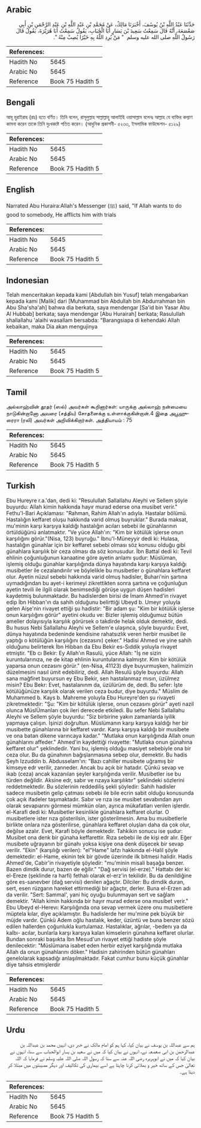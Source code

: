 ## Arabic


<div dir="rtl" lang="ar" style={{fontSize:'larger',backgroundColor:'#f8f9fa',padding:20}}>
حَدَّثَنَا عَبْدُ اللَّهِ بْنُ يُوسُفَ، أَخْبَرَنَا مَالِكٌ، عَنْ مُحَمَّدِ بْنِ عَبْدِ اللَّهِ بْنِ عَبْدِ الرَّحْمَنِ بْنِ أَبِي صَعْصَعَةَ، أَنَّهُ قَالَ سَمِعْتُ سَعِيدَ بْنَ يَسَارٍ أَبَا الْحُبَابِ، يَقُولُ سَمِعْتُ أَبَا هُرَيْرَةَ، يَقُولُ قَالَ رَسُولُ اللَّهِ صلى الله عليه وسلم ‏ "‏ مَنْ يُرِدِ اللَّهُ بِهِ خَيْرًا يُصِبْ مِنْهُ ‏"‏‏.‏
</div>
<div style={{backgroundColor:'#f8f9fa',padding:20, marginBottom: 10}}><table> <thead> <tr> <th>References:</th> <th></th> </tr> </thead> <tbody><tr><td>Hadith No</td><td>5645</td></tr><tr><td>Arabic No</td><td>5645</td></tr><tr><td>Reference</td><td>Book 75 Hadith 5</td></tr></tbody></table></div>

## Bengali


<div dir="ltr" lang="bn" style={{fontSize:'larger',backgroundColor:'#f8f9fa',padding:20}}>
আবূ হুরাইরাহ (রাঃ) হতে বর্ণিত। তিনি বলেন, রাসূলুল্লাহ সাল্লাল্লাহু আলাইহি ওয়াসাল্লাম বলেনঃ আল্লাহ যে ব্যক্তির কল্যাণ কামনা করেন তাকে তিনি দুঃখকষ্টে পতিত করেন। (আধুনিক প্রকাশনী- ৫২৩৩, ইসলামিক ফাউন্ডেশন- ৫১২৯)
</div>
<div style={{backgroundColor:'#f8f9fa',padding:20, marginBottom: 10}}><table> <thead> <tr> <th>References:</th> <th></th> </tr> </thead> <tbody><tr><td>Hadith No</td><td>5645</td></tr><tr><td>Arabic No</td><td>5645</td></tr><tr><td>Reference</td><td>Book 75 Hadith 5</td></tr></tbody></table></div>

## English


<div dir="ltr" lang="en" style={{fontSize:'larger',backgroundColor:'#f8f9fa',padding:20}}>
Narrated Abu Huraira:Allah's Messenger (ﷺ) said, "If Allah wants to do good to somebody, He afflicts him with trials
</div>
<div style={{backgroundColor:'#f8f9fa',padding:20, marginBottom: 10}}><table> <thead> <tr> <th>References:</th> <th></th> </tr> </thead> <tbody><tr><td>Hadith No</td><td>5645</td></tr><tr><td>Arabic No</td><td>5645</td></tr><tr><td>Reference</td><td>Book 75 Hadith 5</td></tr></tbody></table></div>

## Indonesian


<div dir="ltr" lang="id" style={{fontSize:'larger',backgroundColor:'#f8f9fa',padding:20}}>
Telah menceritakan kepada kami [Abdullah bin Yusuf] telah mengabarkan kepada kami [Malik] dari [Muhammad bin Abdullah bin Abdurrahman bin Abu Sha'sha'ah] bahwa dia berkata, saya mendengar [Sa'id bin Yasar Abu Al Hubbab] berkata; saya mendengar [Abu Hurairah] berkata; Rasulullah shallallahu 'alaihi wasallam bersabda: "Barangsiapa di kehendaki Allah kebaikan, maka Dia akan mengujinya
</div>
<div style={{backgroundColor:'#f8f9fa',padding:20, marginBottom: 10}}><table> <thead> <tr> <th>References:</th> <th></th> </tr> </thead> <tbody><tr><td>Hadith No</td><td>5645</td></tr><tr><td>Arabic No</td><td>5645</td></tr><tr><td>Reference</td><td>Book 75 Hadith 5</td></tr></tbody></table></div>

## Tamil


<div dir="ltr" lang="ta" style={{fontSize:'larger',backgroundColor:'#f8f9fa',padding:20}}>
அல்லாஹ்வின் தூதர் (ஸல்) அவர்கள் கூறினார்கள்: யாருக்கு அல்லாஹ் நன்மையை நாடுகின்றானோ அவரை (சத்திய) சோதனைக்கு உள்ளாக்குகின்றான்.4 இதை அபூஹுரைரா (ரலி) அவர்கள் அறிவிக்கிறார்கள். அத்தியாயம் : 75
</div>
<div style={{backgroundColor:'#f8f9fa',padding:20, marginBottom: 10}}><table> <thead> <tr> <th>References:</th> <th></th> </tr> </thead> <tbody><tr><td>Hadith No</td><td>5645</td></tr><tr><td>Arabic No</td><td>5645</td></tr><tr><td>Reference</td><td>Book 75 Hadith 5</td></tr></tbody></table></div>

## Turkish


<div dir="ltr" lang="tr" style={{fontSize:'larger',backgroundColor:'#f8f9fa',padding:20}}>
Ebu Hureyre r.a.'dan, dedi ki: "Resulullah Sallallahu Aleyhi ve Sellem şöyle buyurdu: Allah kimin hakkında hayır murad ederse ona musibet verir." Fethu'l-Bari Açıklaması: "Rahman, Rahim Allah'ın adıyla. Hastalar bölümü. Hastalığın keffaret oluşu hakkında varid olmuş buyruklar." Burada maksat, mu'minin karşı karşıya kaldığı hastalığın acıları sebebi ile günahlarının örtüldüğünü anlatmaktır. "Ve yüce Allah'ın: "Kim bir kötülük işlerse onun karşılığını görür."(Nisa, 123) buyruğu." İbnu'l-Müneyyir dedi ki: Hulasa, hastalığın günahlar için bir keffaret sebebi olması söz konusu olduğu gibi günahlara karşılık bir ceza olması da söz konusudur. İbn Battal dedi ki: Tevil ehlinin çoğunluğunun kanaatine göre ayetin anlamı şudur: Müslüman, işlemiş olduğu günahlar karşılığında dünya hayatında karşı karşıya kaldığı musibetler ile cezalandırılır ve böylelikle bu musibetler o günahlara keffaret olur. Ayetin nüzul sebebi hakkında varid olmuş hadisler, Buhari'nin şartına uymadığından bu ayet-i kerimeyi zikrettikten sonra şartına ve çoğunluğun ayetin tevili ile ilgili olarak benimsediği görüşe uygun düşen hadisleri kaydetmiş bulunmaktadır. Bu hadislerden birisi de İmam Ahmed'in rivayet edip İbn Hibban'ın da sahih olduğunu belirttiği Ubeyd b. Umeyr yoluyla gelen Aişe'nin rivayet ettiği şu hadistir: "Bir adam şu: "Kim bir kötülük işlerse onun karşılığını görür" ayetini okudu ve: Bizler işlemiş olduğumuz bütün ameller dolayısıyla karşılık görürsek o takdirde helak olduk demektir, dedi. Bu husus Nebi Sallallahu Aleyhi ve Sellem'e ulaşınca, şöyle buyurdu: Evet, dünya hayatında bedeninde kendisine rahatsızlık veren herbir musibet ile yaptığı o kötülüğün karşılığını (cezasını) çeker." Hadisi Ahmed ve yine sahih olduğunu belirterek İbn Hibban da Ebu Bekir es-Sıddik yoluyla rivayet etmiştir. "Eb cı Bekir: Ey Allah'ın Rasulü, yüce Allah: "İş ne sizin kuruntularınıza, ne de kitap ehlinin kuruntularına kalmıştır. Kim bir kötülük yaparsa onun cezasını görür." (en-Nisa, 41123) diye buyurmuşken, halimizin düzelmesini nasıl ümit edebiliriz, dedi. Allah Resulü şöyle buyurdu: Allah sana mağfiret buyursun ey Ebu Bekir, sen hastalanmaz mısın, üzülmez misin? Ebu Bekr: Evet, hastalanınm da, üzülürüm de, dedi. Bu sefer: İşte kötülüğünüze karşılık olarak verilen ceza budur, diye buyurdu." Müslim de Muhammed b. Kays b. Mahreme yoluyla Ebu Hureyre'den şu rivayeti zikretmektedir: "Şu: "Kim bir kötülük işlerse, onun cezasını görür" ayeti nazil olunca MüslÜmanları çok ileri derecede etkiledi. Bu sefer Nebi Sallallahu Aleyhi ve Sellem şöyle buyurdu: "Siz birbirine yakın zamanlarda iyilik yapmaya çalışın. İşinizi doğrultun. Müslümanın karşı karşıya kaldığı her bir musibette günahlarına bir keffaret vardır. Karşı karşıya kaldığı bir musibete ve ona batan dikene varıncaya kadar." "Mutlaka onun karşılığında Allah onun günahlarını affeder." Ahmed'in kaydettiği rivayette: "Mutlaka onun günahına keffaret olur" şeklindedir. Yani bu, işlemiş olduğu masiyet sebebiyle ona bir ceza olur. Bu da günahının bağışlanmasına sebep olur, demektir. Bu hadis Şeyh Izzuddin b. Abdusselam'ın: "Bazı cahiller musibete uğramış bir kimseye edr verilir, zanneder. Ancak bu açık bir hatadır. Çünkü sevap ve ikab (ceza) ancak kazanılan şeyler karşılığında verilir. Musibetler ise bu türden değildir. Aksine edr, sabır ve rızaya karşılıktır" şeklindeki sözlerini reddetmektedir. Bu sözlerinin reddediliş şekli şöyledir: Sahih hadisler sadece musibetin gelip çatması sebebi ile bile ecrin sabit olduğu konusunda çok açık ifadeler taşımaktadır. Sabır ve rıza ise musibet sevabından ayrı olarak sevapıarını görmesi mümkün olan, ayrıca mükafatları verilen işlerdir. el-Karafi dedi ki: Musibetler kesinlikle günahlara keffaret olurlar. O musibetlere ister rıza gösterilsin, ister gösterilmesin. Ama bu musibetlerle birlikte onlara rıza gösterilirse, günahlara keffaret oluşları daha da çok olur, değilse azalır. Evet, Karafi böyle demektedir. Tahkikin sonucu ise şudur: Musibet ona denk bir günaha keffarettir. Rıza sebebi ile de kişi edr alır. Eğer musibete uğrayanın bir günahı yoksa kişiye ona denk düşecek bir sevap verilir. "Ekin" (karşılığı verilen): "el"Hame" lafzı hakkında el-Halil şöyle demektedir: el-Hame, ekinin tek bir gövde üzerinde ilk bitmesi halidir. Hadis Ahmed'de, Cabir'in rivayetiyle şöyledir: "mu'minin misali başağa benzer. Bazen dimdik durur, bazen de eğilir." "Dağ servisi (el-erze)." Hattabı der ki: el-Ereze (şeklinde ra harfi) fethalı olarak el-erz'in tekilidir. Bu da denildiğine göre es-sanevber (dağ servisi) denilen ağaçtır. Dilciler: Bu dimdik duran, sert, esen rüzgarın hareket ettirmediği bir ağaçtır, derler. Buna el-Erzen adı da verilir. "Sert: Sammal', yani hiç oyuğu bulunmayan sert ve sağlam demektir. "Allah kimin hakkında bir hayır murad ederse ona musibet verir." Ebu Ubeyd el-Herevı: Karşılığında ona sevap vermek üzere onu musibetlere müptela kılar, diye açıklamıştır. Bu hadislerde her mu'mine pek büyük bir müjde vardır. Çünkü Adem oğlu hastalık, keder, üzüntü ve buna benzer sözü edilen hallerden çoğunlukla kurtulamaz. Hastalıklar, ağrılar, -bedenı ya da kalbı- acılar, bunlarla karşı karşıya kalan kimselerin günahına keffaret olurlar. Bundan sonraki başııkta İbn Mesud'un rivayet ettiği hadiste şöyle denilecektir: "Müslümana isabet eden herbir eziyet karşılığında mutlaka Allah da onun günahlarını döker." Hadisin zahirinden bütün günahları genelolarak kapsadığı anlaşılmaktadır. Fakat cumhur bunu küçük günahlar diye tahsis etmişlerdir
</div>
<div style={{backgroundColor:'#f8f9fa',padding:20, marginBottom: 10}}><table> <thead> <tr> <th>References:</th> <th></th> </tr> </thead> <tbody><tr><td>Hadith No</td><td>5645</td></tr><tr><td>Arabic No</td><td>5645</td></tr><tr><td>Reference</td><td>Book 75 Hadith 5</td></tr></tbody></table></div>

## Urdu


<div dir="rtl" lang="ur" style={{fontSize:'larger',backgroundColor:'#f8f9fa',padding:20}}>
ہم سے عبداللہ بن یوسف نے بیان کیا، کہا ہم کو امام مالک نے خبر دی، انہیں محمد بن عبداللہ بن عبدالرحمٰن بن ابی صعصعہ نے، انہوں نے بیان کیا کہ میں نے سعید بن یسار ابوالحباب سے سنا، انہوں نے بیان کیا کہ میں نے ابوہریرہ رضی اللہ عنہ سے سنا کہ رسول اللہ صلی اللہ علیہ وسلم نے فرمایا کہ اللہ تعالیٰ جس کے ساتھ خیر و بھلائی کرنا چاہتا ہے اسے بیماری کی تکالیف اور دیگر مصیبتوں میں مبتلا کر دیتا ہے۔
</div>
<div style={{backgroundColor:'#f8f9fa',padding:20, marginBottom: 10}}><table> <thead> <tr> <th>References:</th> <th></th> </tr> </thead> <tbody><tr><td>Hadith No</td><td>5645</td></tr><tr><td>Arabic No</td><td>5645</td></tr><tr><td>Reference</td><td>Book 75 Hadith 5</td></tr></tbody></table></div>